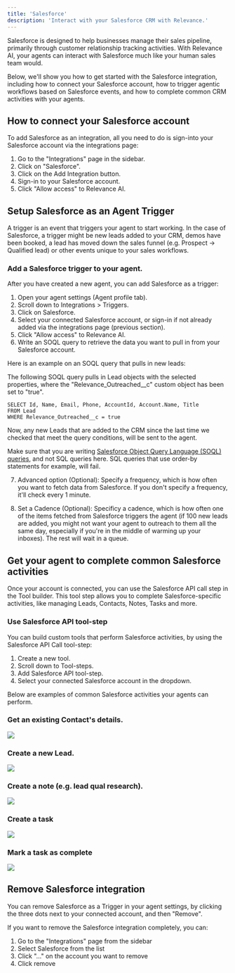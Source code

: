 ```yaml
---
title: 'Salesforce'
description: 'Interact with your Salesforce CRM with Relevance.'
---
```


Salesforce is designed to help businesses manage their sales pipeline, primarily through customer relationship tracking activities. With Relevance AI, your agents can interact with Salesforce much like your human sales team would.

Below, we'll show you how to get started with the Salesforce integration, including how to connect your Salesforce account, how to trigger agentic workflows based on Salesforce events, and how to complete common CRM activities with your agents.

## How to connect your Salesforce account

To add Salesforce as an integration, all you need to do is sign-into your Salesforce account via the integrations page:

1. Go to the "Integrations" page in the sidebar.
2. Click on "Salesforce".
3. Click on the Add Integration button.
4. Sign-in to your Salesforce account.
5. Click "Allow access" to Relevance AI.

## Setup Salesforce as an Agent Trigger

A trigger is an event that triggers your agent to start working. In the case of Salesforce, a trigger might be new leads added to your CRM, demos have been booked, a lead has moved down the sales funnel (e.g. Prospect -> Qualified lead) or other events unique to your sales workflows.

### Add a Salesforce trigger to your agent.

After you have created a new agent, you can add Salesforce as a trigger:

1. Open your agent settings (Agent profile tab).
2. Scroll down to Integrations > Triggers.
3. Click on Salesforce.
4. Select your connected Salesforce account, or sign-in if not already added via the integrations page (previous section).
5. Click "Allow access" to Relevance AI.
6. Write an SOQL query to retrieve the data you want to pull in from your Salesforce account. 

Here is an example on an SOQL query that pulls in new leads:

The following SOQL query pulls in Lead objects with the selected properties, where the "Relevance_Outreached__c" custom object has been set to "true".

```SOQL
SELECT Id, Name, Email, Phone, AccountId, Account.Name, Title
FROM Lead
WHERE Relevance_Outreached__c = true
```

Now, any new Leads that are added to the CRM since the last time we checked that meet the query conditions, will be sent to the agent.

<Info>Make sure that you are writing [Salesforce Object Query Language (SOQL) queries](https://developer.salesforce.com/docs/atlas.en-us.soql_sosl.meta/soql_sosl/sforce_api_calls_soql.htm), and not SQL queries here. SQL queries that use order-by statements for example, will fail.</Info>

7. Advanced option (Optional): Specify a frequency, which is how often you want to fetch data from Salesforce. If you don't specify a frequency, it'll check every 1 minute.

8. Set a Cadence (Optional): Specificy a cadence, which is how often one of the items fetched from Salesforce triggers the agent (if 100 new leads are added, you might not want your agent to outreach to them all the same day, especially if you're in the middle of warming up your inboxes). The rest will wait in a queue.

## Get your agent to complete common Salesforce activities

Once your account is connected, you can use the Salesforce API call step in the Tool builder. This tool step allows you to complete Salesforce-specific activities, like managing Leads, Contacts, Notes, Tasks and more.

### Use Salesforce API tool-step

You can build custom tools that perform Salesforce activities, by using the Salesforce API Call tool-step:

1. Create a new tool.
2. Scroll down to Tool-steps.
3. Add Salesforce API tool-step.
4. Select your connected Salesforce account in the dropdown.

Below are examples of common Salesforce activities your agents can perform.

### Get an existing Contact's details.

<img src="/images/get_contact.png" />

### Create a new Lead.

<img src="/images/create_new_lead.png" />

### Create a note (e.g. lead qual research).

<img src="/images/create_note.png" />

### Create a task

<img src="/images/create_task.png" />

### Mark a task as complete

<img src="/images/complete_task.png" />

## Remove Salesforce integration

You can remove Salesforce as a Trigger in your agent settings, by clicking the three dots next to your connected account, and then "Remove".

If you want to remove the Salesforce integration completely, you can:

1. Go to the "Integrations" page from the sidebar
2. Select Salesforce from the list
3. Click "..." on the account you want to remove
4. Click remove